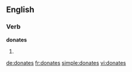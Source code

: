 ==English==

===Verb===
'''donates'''

# {{third-person singular of|donate}}

[[de:donates]]
[[fr:donates]]
[[simple:donates]]
[[vi:donates]]